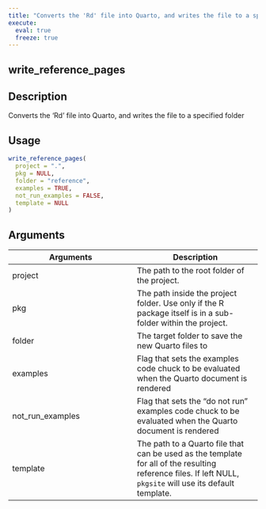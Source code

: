 ```yaml
---
title: "Converts the 'Rd' file into Quarto, and writes the file to a specified folder"
execute:
  eval: true
  freeze: true
---
```


## write_reference_pages

## Description
Converts the 'Rd' file into Quarto, and writes the file to a specified folder


## Usage
```r
write_reference_pages(
  project = ".",
  pkg = NULL,
  folder = "reference",
  examples = TRUE,
  not_run_examples = FALSE,
  template = NULL
)
```

## Arguments
|Arguments|Description|
|---|---|
| project | The path to the root folder of the project. |
| pkg | The path inside the project folder. Use only if the R package itself is in a sub-folder within the project. |
| folder | The target folder to save the new Quarto files to |
| examples | Flag that sets the examples code chuck to be evaluated when the Quarto document is rendered |
| not_run_examples | Flag that sets the "do not run" examples code chuck to be evaluated when the Quarto document is rendered |
| template | The path to a Quarto file that can be used as the template for all of the resulting reference files. If left NULL, `pkgsite` will use its default template. |








